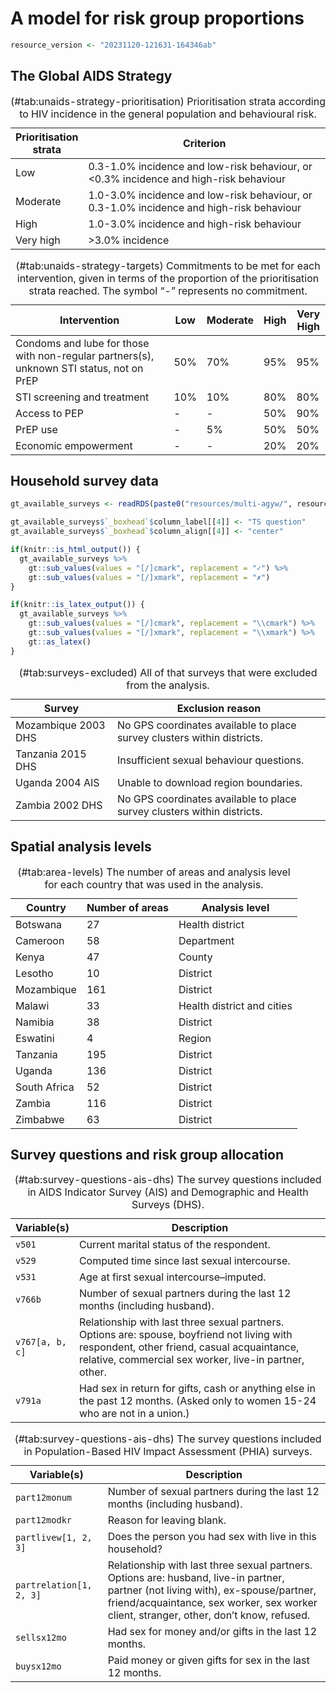# A model for risk group proportions

```r
resource_version <- "20231120-121631-164346ab"
```

## The Global AIDS Strategy

| Prioritisation strata | Criterion                                                                                  |
|-----------------------|--------------------------------------------------------------------------------------------|
| Low                   | 0.3-1.0\% incidence and low-risk behaviour, or <0.3\% incidence and high-risk behaviour    |
| Moderate              | 1.0-3.0\% incidence and low-risk behaviour, or 0.3-1.0\% incidence and high-risk behaviour |
| High                  | 1.0-3.0\% incidence and high-risk behaviour                                                |
| Very high             | >3.0\% incidence                                                                           |

Table: (\#tab:unaids-strategy-prioritisation) Prioritisation strata according to HIV incidence in the general population and behavioural risk.

| Intervention                                                 | Low  | Moderate | High | Very High |
|--------------------------------------------------------------|------|----------|------|-----------|
| Condoms and lube for those with non-regular partners(s), unknown STI status, not on PrEP | 50\% | 70\% | 95\% | 95\% |
| STI screening and treatment                                  | 10\% | 10\%     | 80\% | 80\%      |
| Access to PEP                                                | -    | -        | 50\% | 90\%      |
| PrEP use                                                     | -    | 5\%      | 50\% | 50\%      |
| Economic empowerment                                         | -    | -        | 20\% | 20\%      |

Table: (\#tab:unaids-strategy-targets) Commitments to be met for each intervention, given in terms of the proportion of the prioritisation strata reached. The symbol "-" represents no commitment.

## Household survey data

```r
gt_available_surveys <- readRDS(paste0("resources/multi-agyw/", resource_version, "/depends/available-surveys.rds"))

gt_available_surveys$`_boxhead`$column_label[[4]] <- "TS question"
gt_available_surveys$`_boxhead`$column_align[[4]] <- "center"

if(knitr::is_html_output()) {
  gt_available_surveys %>%
    gt::sub_values(values = "[/]cmark", replacement = "✓") %>%
    gt::sub_values(values = "[/]xmark", replacement = "✗")
}

if(knitr::is_latex_output()) {
  gt_available_surveys %>%
    gt::sub_values(values = "[/]cmark", replacement = "\\cmark") %>%
    gt::sub_values(values = "[/]xmark", replacement = "\\xmark") %>%
    gt::as_latex()
}
```

| Survey              | Exclusion reason                           |
|---------------------|--------------------------------------------|
| Mozambique 2003 DHS | No GPS coordinates available to place survey clusters within districts. |
| Tanzania 2015 DHS   | Insufficient sexual behaviour questions.                                |
| Uganda 2004 AIS     | Unable to download region boundaries.                                   |
| Zambia 2002 DHS     | No GPS coordinates available to place survey clusters within districts. |

Table: (\#tab:surveys-excluded) All of that surveys that were excluded from the analysis.

## Spatial analysis levels

| Country      | Number of areas | Analysis level |
|--------------|-----------------|----------------|
| Botswana     | 27              | Health district |
| Cameroon     | 58              | Department     |
| Kenya        | 47              | County         |
| Lesotho      | 10              | District       |
| Mozambique   | 161             | District        |
| Malawi       | 33              | Health district and cities |
| Namibia      | 38              | District       |
| Eswatini     | 4               | Region         |
| Tanzania     | 195             | District       |
| Uganda       | 136             | District       |
| South Africa | 52              | District       |
| Zambia       | 116             | District       |
| Zimbabwe     | 63              | District       |

Table: (\#tab:area-levels) The number of areas and analysis level for each country that was used in the analysis.

## Survey questions and risk group allocation {#survey-questions}

| Variable(s)               | Description                                                                                                 |
|---------------------------|-------------------------------------------------------------------------------------------------------------|
| $\texttt{v501}$           | Current marital status of the respondent.                                                                   |
| $\texttt{v529}$           | Computed time since last sexual intercourse.                                                                |
| $\texttt{v531}$           | Age at first sexual intercourse--imputed.                                                                   |
| $\texttt{v766b}$          | Number of sexual partners during the last 12 months (including husband).                                    |
| $\texttt{v767[a, b, c]}$  | Relationship with last three sexual partners. Options are: spouse, boyfriend not living with respondent, other friend, casual acquaintance, relative, commercial sex worker, live-in partner, other. |
| $\texttt{v791a}$          | Had sex in return for gifts, cash or anything else in the past 12 months. (Asked only to women 15-24 who are not in a union.) |

Table: (\#tab:survey-questions-ais-dhs) The survey questions included in AIDS Indicator Survey (AIS) and Demographic and Health Surveys (DHS).

| Variable(s)                      | Description                                                                 |
|--------------------------------  |-----------------------------------------------------------------------------|
| $\texttt{part12monum}$           | Number of sexual partners during the last 12 months (including husband).    |
| $\texttt{part12modkr}$           | Reason for leaving \texttt{part12monum} blank.                              |
| $\texttt{partlivew[1, 2, 3]}$    | Does the person you had sex with live in this household?                    |
| $\texttt{partrelation[1, 2, 3]}$ | Relationship with last three sexual partners. Options are: husband, live-in partner, partner (not living with), ex-spouse/partner, friend/acquaintance, sex worker, sex worker client, stranger, other, don't know, refused. |
| $\texttt{sellsx12mo}$            | Had sex for money and/or gifts in the last 12 months.                       |
| $\texttt{buysx12mo}$             | Paid money or given gifts for sex in the last 12 months.                    |

Table: (\#tab:survey-questions-ais-dhs) The survey questions included in Population-Based HIV Impact Assessment (PHIA) surveys.
